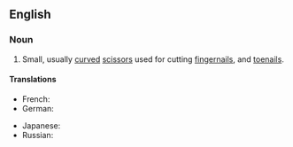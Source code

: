 ==English==

===Noun===
{{en-noun|nail scissors|sg=[[nail]] [[scissors]]}} {{pluralonly}}

# Small, usually [[curved]] [[scissors]] used for cutting [[fingernails]], and [[toenails]].

====Translations====
{{trans-top|Small, usually curved scissors used for cutting fingernails, and toenails}}
* French: {{t|fr|ciseaux à ongles|m}}
* German: {{t|de|Nagelschere|f}}
{{trans-mid}}
* Japanese: {{t|ja|sc=Jpan||tr=}}
* Russian: {{t|ru|sc=Cyrl||tr=|}}
{{trans-bottom}}